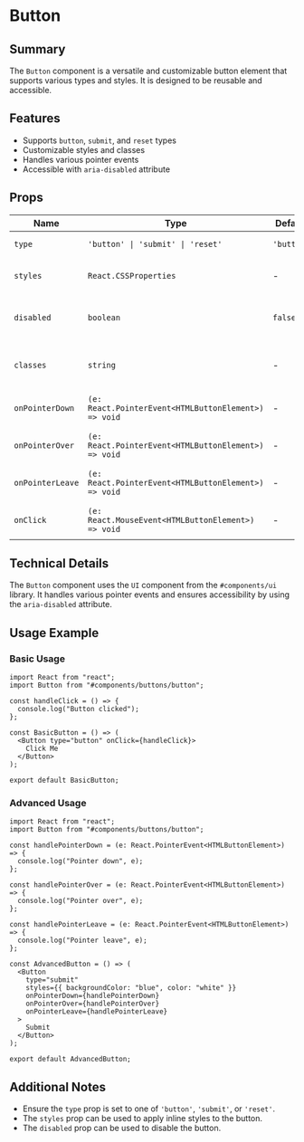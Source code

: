 
<Meta title="FP.REACT Components/Button/Readme" />

# Button

## Summary

The `Button` component is a versatile and customizable button element that
supports various types and styles. It is designed to be reusable and accessible.

## Features

- Supports `button`, `submit`, and `reset` types
- Customizable styles and classes
- Handles various pointer events
- Accessible with `aria-disabled` attribute

## Props

| Name             | Type                                                 | Default    | Description                            |
| ---------------- | ---------------------------------------------------- | ---------- | -------------------------------------- |
| `type`           | `'button' \| 'submit' \| 'reset'`                    | `'button'` | The button type                        |
| `styles`         | `React.CSSProperties`                                | -          | Inline styles for the button           |
| `disabled`       | `boolean`                                            | `false`    | Disables the button when set to `true` |
| `classes`        | `string`                                             | -          | Additional CSS classes for the button  |
| `onPointerDown`  | `(e: React.PointerEvent<HTMLButtonElement>) => void` | -          | Callback for pointer down event        |
| `onPointerOver`  | `(e: React.PointerEvent<HTMLButtonElement>) => void` | -          | Callback for pointer over event        |
| `onPointerLeave` | `(e: React.PointerEvent<HTMLButtonElement>) => void` | -          | Callback for pointer leave event       |
| `onClick`        | `(e: React.MouseEvent<HTMLButtonElement>) => void`   | -          | Callback for click event               |

## Technical Details

The `Button` component uses the `UI` component from the `#components/ui`
library. It handles various pointer events and ensures accessibility by using
the `aria-disabled` attribute.

## Usage Example

### Basic Usage

```tsx
import React from "react";
import Button from "#components/buttons/button";

const handleClick = () => {
  console.log("Button clicked");
};

const BasicButton = () => (
  <Button type="button" onClick={handleClick}>
    Click Me
  </Button>
);

export default BasicButton;
```

### Advanced Usage

```tsx
import React from "react";
import Button from "#components/buttons/button";

const handlePointerDown = (e: React.PointerEvent<HTMLButtonElement>) => {
  console.log("Pointer down", e);
};

const handlePointerOver = (e: React.PointerEvent<HTMLButtonElement>) => {
  console.log("Pointer over", e);
};

const handlePointerLeave = (e: React.PointerEvent<HTMLButtonElement>) => {
  console.log("Pointer leave", e);
};

const AdvancedButton = () => (
  <Button
    type="submit"
    styles={{ backgroundColor: "blue", color: "white" }}
    onPointerDown={handlePointerDown}
    onPointerOver={handlePointerOver}
    onPointerLeave={handlePointerLeave}
  >
    Submit
  </Button>
);

export default AdvancedButton;
```

## Additional Notes

- Ensure the `type` prop is set to one of `'button'`, `'submit'`, or `'reset'`.
- The `styles` prop can be used to apply inline styles to the button.
- The `disabled` prop can be used to disable the button.
